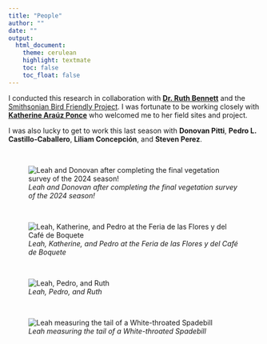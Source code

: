 ```yaml
---
title: "People"
author: ""
date: ""
output: 
  html_document:
    theme: cerulean
    highlight: textmate
    toc: false 
    toc_float: false
---
```


I conducted this research in collaboration with [**Dr. Ruth Bennett**](https://profiles.si.edu/display/nBennettR8242018) and the [Smithsonian Bird Friendly Project](https://nationalzoo.si.edu/migratory-birds/bird-friendly). I was fortunate to be working closely with [**Katherine Araúz Ponce**](https://warnell.uga.edu/directory/people/katherine-arauz-ponce) who welcomed me to her field sites and project. 

I was also lucky to get to work this last season with **Donovan Pitti**, **Pedro L. Castillo-Caballero**, **Liliam Concepción**, and **Steven  Perez**. 

<br>

![*Leah and Donovan after completing the final vegetation survey of the 2024 season!*](figures/LeahAndDonovan.jpg)

<br>

![*Leah, Katherine, and Pedro at the Feria de las Flores y del Café de Boquete*](figures/Leah Pedro and Katherine.jpg)

<br>

![*Leah, Pedro, and Ruth*](figures/LeahRuthPedro.JPG)

<br>

![*Leah measuring the tail of a White-throated Spadebill*](figures/Leah_WhiteThroatedSpadebill.jpg)



